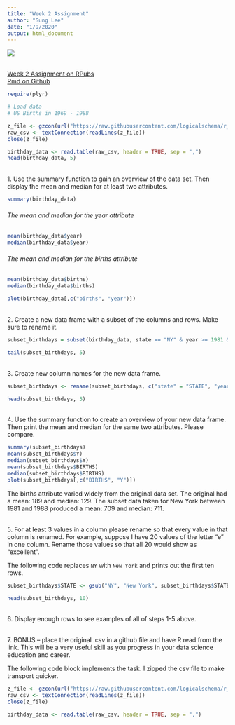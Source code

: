 ```yaml
---
title: "Week 2 Assignment"
author: "Sung Lee"
date: "1/9/2020"
output: html_document
---
```

<img src="https://sps.cuny.edu/sites/all/themes/cuny/assets/img/header_logo.png" />
<br>

<br>
[Week 2 Assignment on RPubs](http://rpubs.com/logicalschema/winter_week2 "Sung's Week 2 Assignment Rpubs")
<br>
[Rmd on Github](https://github.com/logicalschema/r_winter_projects/blob/master/week2.Rmd "Sung's week 2 Assignment Github")

``` r
require(plyr)

# Load data
# US Births in 1969 - 1988 

z_file <- gzcon(url("https://raw.githubusercontent.com/logicalschema/r_winter_projects/master/Birthdays.csv.gz"))
raw_csv <- textConnection(readLines(z_file))
close(z_file)

birthday_data <- read.table(raw_csv, header = TRUE, sep = ",")
head(birthday_data, 5)
```
<br>
1. Use the summary function to gain an overview of the data set. Then display the mean and median for at least two attributes.

```r
summary(birthday_data)
```

###### The mean and median for the year attribute
```r
mean(birthday_data$year)
median(birthday_data$year)
```

###### The mean and median for the births attribute
```r
mean(birthday_data$births)
median(birthday_data$births)

plot(birthday_data[,c("births", "year")])
```
<br>
2. Create a new data frame with a subset of the columns and rows. Make sure to rename it.
```r
subset_birthdays = subset(birthday_data, state == "NY" & year >= 1981 & year <= 1988, select=c(state, year, month, births))

tail(subset_birthdays, 5)
```

<br>
3. Create new column names for the new data frame.

```r
subset_birthdays <- rename(subset_birthdays, c("state" = "STATE", "year" = "Y", "month" = "M", "births" = "BIRTHS"))

head(subset_birthdays, 5)
```
<br>
4. Use the summary function to create an overview of your new data frame. Then print the mean and median for the same two attributes. Please compare.

``` r
summary(subset_birthdays)
mean(subset_birthdays$Y)
median(subset_birthdays$Y)
mean(subset_birthdays$BIRTHS)
median(subset_birthdays$BIRTHS)
plot(subset_birthdays[,c("BIRTHS", "Y")])
```

The births attribute varied widely from the original data set. The original had a mean: 189 and median: 129. The subset data taken for New York between 1981 and 1988 produced a mean: 709 and median: 711.

<br>
5. For at least 3 values in a column please rename so that every value in that column is renamed. For example, suppose I have 20 values of the letter “e” in one column. Rename those values so that all 20 would show as “excellent”.

The following code replaces `NY` with `New York` and prints out the first ten rows.

```r
subset_birthdays$STATE <- gsub("NY", "New York", subset_birthdays$STATE)

head(subset_birthdays, 10)
```


<br>
6. Display enough rows to see examples of all of steps 1-5 above.


<br>
7. BONUS – place the original .csv in a github file and have R read from the link. This will be a very useful skill as you progress in your data science education and career.

The following code block implements the task. I zipped the csv file to make transport quicker.
```r
z_file <- gzcon(url("https://raw.githubusercontent.com/logicalschema/r_winter_projects/master/Birthdays.csv.gz"))
raw_csv <- textConnection(readLines(z_file))
close(z_file)

birthday_data <- read.table(raw_csv, header = TRUE, sep = ",")
```
